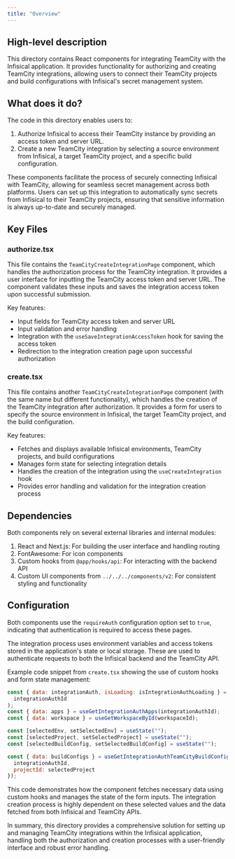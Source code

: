 ```yaml
---
title: "Overview"
---
```


## High-level description
This directory contains React components for integrating TeamCity with the Infisical application. It provides functionality for authorizing and creating TeamCity integrations, allowing users to connect their TeamCity projects and build configurations with Infisical's secret management system.

## What does it do?
The code in this directory enables users to:

1. Authorize Infisical to access their TeamCity instance by providing an access token and server URL.
2. Create a new TeamCity integration by selecting a source environment from Infisical, a target TeamCity project, and a specific build configuration.

These components facilitate the process of securely connecting Infisical with TeamCity, allowing for seamless secret management across both platforms. Users can set up this integration to automatically sync secrets from Infisical to their TeamCity projects, ensuring that sensitive information is always up-to-date and securely managed.

## Key Files

### authorize.tsx
This file contains the `TeamCityCreateIntegrationPage` component, which handles the authorization process for the TeamCity integration. It provides a user interface for inputting the TeamCity access token and server URL. The component validates these inputs and saves the integration access token upon successful submission.

Key features:
- Input fields for TeamCity access token and server URL
- Input validation and error handling
- Integration with the `useSaveIntegrationAccessToken` hook for saving the access token
- Redirection to the integration creation page upon successful authorization

### create.tsx
This file contains another `TeamCityCreateIntegrationPage` component (with the same name but different functionality), which handles the creation of the TeamCity integration after authorization. It provides a form for users to specify the source environment in Infisical, the target TeamCity project, and the build configuration.

Key features:
- Fetches and displays available Infisical environments, TeamCity projects, and build configurations
- Manages form state for selecting integration details
- Handles the creation of the integration using the `useCreateIntegration` hook
- Provides error handling and validation for the integration creation process

## Dependencies
Both components rely on several external libraries and internal modules:

1. React and Next.js: For building the user interface and handling routing
2. FontAwesome: For icon components
3. Custom hooks from `@app/hooks/api`: For interacting with the backend API
4. Custom UI components from `../../../components/v2`: For consistent styling and functionality

## Configuration
Both components use the `requireAuth` configuration option set to `true`, indicating that authentication is required to access these pages.

The integration process uses environment variables and access tokens stored in the application's state or local storage. These are used to authenticate requests to both the Infisical backend and the TeamCity API.

Example code snippet from `create.tsx` showing the use of custom hooks and form state management:

```javascript
const { data: integrationAuth, isLoading: isIntegrationAuthLoading } = useGetIntegrationAuthById(
  integrationAuthId
);
const { data: apps } = useGetIntegrationAuthApps(integrationAuthId);
const { data: workspace } = useGetWorkspaceById(workspaceId);

const [selectedEnv, setSelectedEnv] = useState("");
const [selectedProject, setSelectedProject] = useState("");
const [selectedBuildConfig, setSelectedBuildConfig] = useState("");

const { data: buildConfigs } = useGetIntegrationAuthTeamCityBuildConfigs({
  integrationAuthId,
  projectId: selectedProject
});
```

This code demonstrates how the component fetches necessary data using custom hooks and manages the state of the form inputs. The integration creation process is highly dependent on these selected values and the data fetched from both Infisical and TeamCity APIs.

In summary, this directory provides a comprehensive solution for setting up and managing TeamCity integrations within the Infisical application, handling both the authorization and creation processes with a user-friendly interface and robust error handling.